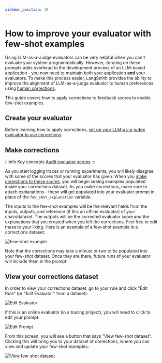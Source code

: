 ```yaml
---
sidebar_position: 10
---
```


# How to improve your evaluator with few-shot examples

Using LLM-as-a-Judge evaluators can be very helpful when you can't evaluate your system programmatically. However, iterating on these prompts adds overhead to the development process of an LLM-based application - you now need to maintain both your application **and** your evaluators. To make this process easier, LangSmith provides the ability to improve the alignment of LLM-as-a-judge evaluator to human preferences using [human corrections](/evaluation/how_to_guides/create_few_shot_evaluators#make-corrections).

This guide covers how to apply corrections to feedback scores to enable few-shot examples. 

## Create your evaluator

Before learning how to apply corrections, [set up your LLM-as-a-judge evaluator to use corrections](/evaluation/how_to_guides/llm_as_judge). 

## Make corrections

:::info Key concepts
[Audit evaluator scores](./audit_evaluator_scores)
:::

As you start logging traces or running experiments, you will likely disagree with some of the scores that your evaluator has given. When you [make corrections to these scores](./audit_evaluator_scores), you will
begin seeing examples populated inside your corrections dataset. As you make corrections, make sure to attach explanations - these will get populated into your evaluator prompt in place of the `few_shot_explanation` variable.

The inputs to the few-shot examples will be the relevant fields from the inputs, outputs, and reference (if this an offline evaluator) of your chain/dataset.
The outputs will be the corrected evaluator score and the explanations that you created when you left the corrections. Feel free to edit these to your liking. Here is an example of a few-shot example in a corrections dataset:

![Few-shot example](./static/few_shot_example.png)

Note that the corrections may take a minute or two to be populated into your few-shot dataset. Once they are there, future runs of your evaluator will include them in the prompt!

## View your corrections dataset

In order to view your corrections dataset, go to your rule and click "Edit Rule" (or "Edit Evaluator" from a dataset):

![Edit Evaluator](./static/edit_evaluator.png)

If this is an online evaluator (in a tracing project), you will need to click to edit your prompt:

![Edit Prompt](./static/click_to_edit_prompt.png)

From this screen, you will see a button that says "View few-shot dataset". Clicking this will bring you to your dataset of corrections, where you can view and update your few-shot examples:

![View few-shot dataset](./static/view_few_shot_ds.png)
